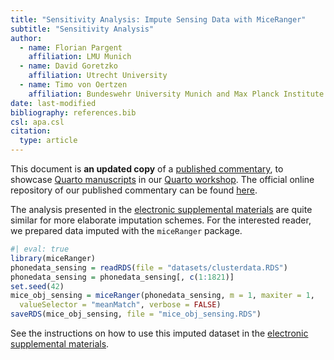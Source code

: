 ```yaml
---
title: "Sensitivity Analysis: Impute Sensing Data with MiceRanger"
subtitle: "Sensitivity Analysis"
author:
  - name: Florian Pargent
    affiliation: LMU Munich
  - name: David Goretzko
    affiliation: Utrecht University
  - name: Timo von Oertzen
    affiliation: Bundeswehr University Munich and Max Planck Institute for Human Development
date: last-modified
bibliography: references.bib
csl: apa.csl
citation:
  type: article
---
```


:::{.callout-important}
This document is **an updated copy** of a [published commentary](https://doi.org/10.1093/jrsssb/qkad054), to showcase [Quarto manuscripts](https://quarto.org/docs/manuscripts/) in our [Quarto workshop](https://florianpargent.github.io/Quarto_LMU_OSC/). The official online repository of our published commentary can be found [here](https://osf.io/5symf/).
:::

The analysis presented in the [electronic supplemental materials](electronic_supplemental_material.qmd) are quite similar for more elaborate imputation schemes. For the interested reader, we prepared data imputed with the `miceRanger` package.

```r
#| eval: true
library(miceRanger)
phonedata_sensing = readRDS(file = "datasets/clusterdata.RDS")
phonedata_sensing = phonedata_sensing[, c(1:1821)]
set.seed(42)
mice_obj_sensing = miceRanger(phonedata_sensing, m = 1, maxiter = 1, 
  valueSelector = "meanMatch", verbose = FALSE)
saveRDS(mice_obj_sensing, file = "mice_obj_sensing.RDS")
```

See the instructions on how to use this imputed dataset in the [electronic supplemental materials](electronic_supplemental_material.qmd).

